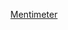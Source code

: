 ::: {style="text-align: center; margin-top: 1em"}
[Mentimeter](https://www.menti.com/alstthrccvqk){preview-link="true" style="text-align: center"}
:::